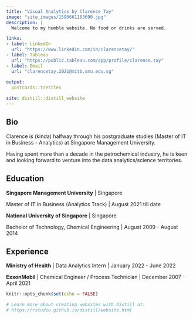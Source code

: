 ```yaml
---
title: "Visual Analytics by Clarence Tay"
image: "site_images/1590661103690.jpg"
description: |
  Welcome to my humble website. No food or drinks are served.

links:
- label: LinkedIn
  url: "https://www.linkedin.com/in/clarencetay/"
- label: Tableau
  url: "https://public.tableau.com/app/profile/clarence.tay"
- label: Email
  url: "clarencetay.2021@mitb.smu.edu.sg"
  
output:
  postcards::trestles

site: distill::distill_website
---
```


## Bio

Clarence is (kinda) halfway through his postgraduate studies (Master of IT in Business - Analytics)
at Singapore Management University.

Having spent more than a decade in the petrochemical industry, 
he is keen and looking forward to venture into the data analytics/science territories.


## Education

**Singapore Management University** | Singapore

Master of IT in Business (Analytics Track) | August 2021 till date

**National University of Singapore** | Singapore

Bachelor of Technology, Chemical Engineering | August 2009 - August 2014

## Experience

**Ministry of Health** | Data Analytics Intern | January 2022 - June 2022

**ExxonMobil** | Chemical Engineer / Process Technician | December 2007 - April 2021

```r
knitr::opts_chunk$set(echo = FALSE)

# Learn more about creating websites with Distill at:
# https://rstudio.github.io/distill/website.html

```
